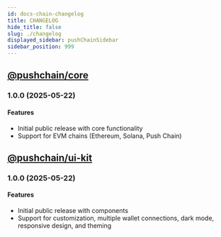 ```yaml
---
id: docs-chain-changelog
title: CHANGELOG
hide_title: false
slug: ./changelog
displayed_sidebar: pushChainSidebar
sidebar_position: 999
---
```


<head>
  <title>Changelog | Push Chain Docs</title>
</head>

## [@pushchain/core](https://www.npmjs.com/package/@pushchain/core)

### 1.0.0 (2025-05-22)

#### Features

- Initial public release with core functionality
- Support for EVM chains (Ethereum, Solana, Push Chain)

## [@pushchain/ui-kit](https://www.npmjs.com/package/@pushchain/ui-kit)

### 1.0.0 (2025-05-22)

#### Features

- Initial public release with components
- Support for customization, multiple wallet connections, dark mode, responsive design, and theming